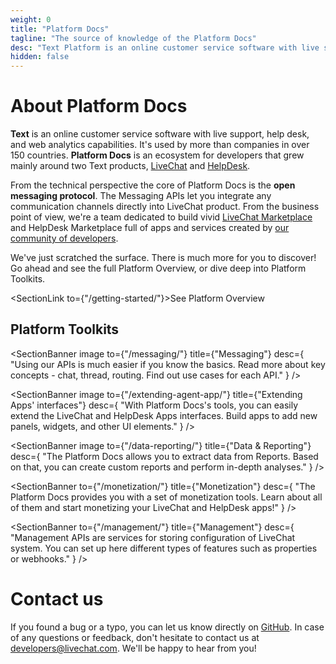 ```yaml
---
weight: 0
title: "Platform Docs"
tagline: "The source of knowledge of the Platform Docs"
desc: "Text Platform is an online customer service software with live support, help desk and web analytics capabilities. Browse the Platform Docs documentation to find out more."
hidden: false
---
```


# About Platform Docs

**Text** is an online customer service software with live support, help desk, and web analytics capabilities. It's used by more than <Placeholder id="NUMBER_OF_CUSTOMERS" /> companies in over 150 countries. **Platform Docs** is an ecosystem for developers that grew mainly around two Text products, <a href="https://www.livechat.com/" target="_blank">LiveChat</a> and <a href="https://www.helpdesk.com/" target="_blank">HelpDesk</a>.

From the technical perspective the core of Platform Docs is the **open messaging protocol**. The Messaging APIs let you integrate any communication channels directly into LiveChat product. From the business point of view, we're a team dedicated to build vivid [LiveChat Marketplace](https://www.livechat.com/marketplace/) and HelpDesk Marketplace full of apps and services created by <a href="https://developers.livechat.com/" target="_blank">our community of developers</a>.

We've just scratched the surface. There is much more for you to discover! Go ahead and see the full Platform Overview, or dive deep into Platform Toolkits.

<SectionLink to={"/getting-started/"}>See Platform Overview</SectionLink>

## Platform Toolkits

<SectionBanner
  image
  to={"/messaging/"}
  title={"Messaging"}
  desc={
    "Using our APIs is much easier if you know the basics. Read more about key concepts - chat, thread, routing. Find out use cases for each API."
  }
/>

<SectionBanner
  image
  to={"/extending-agent-app/"}
  title={"Extending Apps' interfaces"}
  desc={
    "With Platform Docs's tools, you can easily extend the LiveChat and HelpDesk Apps interfaces. Build apps to add new panels, widgets, and other UI elements."
  }
/>

<SectionBanner
  image
  to={"/data-reporting/"}
  title={"Data & Reporting"}
  desc={
    "The Platform Docs allows you to extract data from Reports. Based on that, you can create custom reports and perform in-depth analyses."
  }
/>

<SectionBanner
  to={"/monetization/"}
  title={"Monetization"}
  desc={
    "The Platform Docs provides you with a set of monetization tools. Learn about all of them and start monetizing your LiveChat and HelpDesk apps!"
  }
/>

<SectionBanner
  to={"/management/"}
  title={"Management"}
  desc={
    "Management APIs are services for storing configuration of LiveChat system. You can set up here different types of features such as properties or webhooks."
  }
/>

# Contact us

If you found a bug or a typo, you can let us know directly on [GitHub](https://github.com/livechat/livechat-public-docs). In case of any questions or feedback, don't hesitate to contact us at [developers@livechat.com](mailto:developers@livechat.com). We'll be happy to hear from you!
